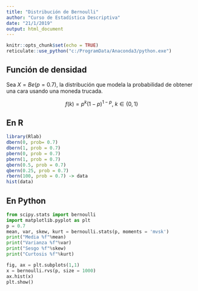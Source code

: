 ```yaml
---
title: "Distribución de Bernoulli"
author: "Curso de Estadística Descriptiva"
date: "21/1/2019"
output: html_document
---
```


```r
knitr::opts_chunk$set(echo = TRUE)
reticulate::use_python("c:/ProgramData/Anaconda3/python.exe")
```

## Función de densidad
Sea $X = Be(p=0.7)$, la distribución que modela la probabilidad de obtener una cara usando una moneda trucada. 

$$f(k) = p^k(1-p)^{1-p},\ k\in \{0,1\}$$

## En R


```r
library(Rlab)
dbern(0, prob= 0.7)
dbern(1, prob = 0.7)
pbern(0, prob = 0.7)
pbern(1, prob = 0.7)
qbern(0.5, prob = 0.7)
qbern(0.25, prob = 0.7)
rbern(100, prob = 0.7) -> data
hist(data)
```

## En Python

```python

from scipy.stats import bernoulli
import matplotlib.pyplot as plt
p = 0.7
mean, var, skew, kurt = bernoulli.stats(p, moments = 'mvsk')
print("Media %f"%mean)
print("Varianza %f"%var)
print("Sesgo %f"%skew)
print("Curtosis %f"%kurt)

fig, ax = plt.subplots(1,1)
x = bernoulli.rvs(p, size = 1000)
ax.hist(x)
plt.show()
```



